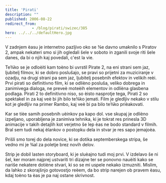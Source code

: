 ```yaml
---
title: 'Pirati'
description: ""
published: 2006-08-22
redirect_from: 
            - /blog/pirati/swizec/385
hero: ../../../defaultHero.jpg
---
```


V zadnjem èasu je internetno pazljivo oko se ¾e davno umaknilo s Piratov 2, ampak nekateri smo si jih ogledali šele v soboto in zganili svoje riti šele danes, da bi o njih kaj povedali, c'est la vie.

Te¾ko se je odloèiti kam toèno bi uvrstil Pirate 2, na eni strani sem jaz, ljubitelj filmov, ki se dobro poslušajo, se pravi so prijetni za muziciranje v ozadju, na drugi strani pa sem jaz, ljubitelj posebnih efektov in velikih reèi. Prvi pirati so definitivno film, ki se odlièno posluša, veliko dobrega in zanimivega dialoga, ne preveè moteèih elementov in odlièna glasbena podlaga. Pirati 2 to definitivno niso, so èisto nasprotje tega, Pirati 2 so spektakel in za kaj veè bi jih bilo te¾ko jemati. Film je gledljiv nekako v stilu kot je gledljiv na primer Rambo, kaj veè bi pa bilo te¾ko prièakovati.

Kar se tièe samih posebnih uèinkov pa kapo dol. vse skupaj je odlièno izpeljano, uporabljena je zanimiva tehnika, ki je tokrat res prinesla 3D animacije v takih detajlih kot verjetno še lep èas ne bodo standard v filmih. Bral sem tudi nekaj èlankov o postopku dela in stvar je res sapo jemajoèa.

Prišli smo torej do dela novice, ki se dotika septemberskega stripa, še vedno mi je ¾al za poletje brez novih delov.

Strip je dobil lasten storyboard, ki je sluèajno tudi moj prvi. V izdelavo še ni šel, ker moram najprej ustvariti tri dizajne ter se ponovno nauèiti kako se nariše nekatere dotiène stvari, ki so se mi uspele nekako izmuzniti. Mislim, da lahko z skorajšnjo gotovostjo reèem, da bo strip narejen ob pravem èasu, kdaj toèno ta èas je pa naj ostane skrivnost.
